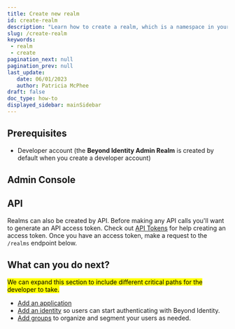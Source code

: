 ```yaml
---
title: Create new realm
id: create-realm
description: "Learn how to create a realm, which is a namespace in your tenant that isolates identities and applications from other realms. "
slug: /create-realm 
keywords: 
 - realm
 - create
pagination_next: null
pagination_prev: null
last_update: 
   date: 06/01/2023
   author: Patricia McPhee
draft: false
doc_type: how-to
displayed_sidebar: mainSidebar
---
```






<AdminRealmDescription />

## Prerequisites

- Developer account (the **Beyond Identity Admin Realm** is created by default when you create a developer account)

## Admin Console


<CreateRealmAdminConsole />

## API

Realms can also be created by API. Before making any API calls you'll want to generate an API access token. Check out [API Tokens](/docs/next/create-api-token#admin-console) for help creating an access token. Once you have an access token, make a request to the `/realms` endpoint below.

<MultiLanguageCodeBlock
curl='curl "https://api-$(REGION).beyondidentity.com/v1/tenants/$(TENANT_ID)/realms" \
-X POST \
-H "Authorization: Bearer $(TOKEN)" \
-H "Content-Type: application/json" \
-d "{\"realms\":{\"display_name\":\"$(REALM_NAME)\"}}"'
title="/realms"
/>

## What can you do next?

<p><mark>We can expand this section to include different critical paths for the developer to take.</mark></p>

- [Add an application](/docs/next/add-an-application)
- [Add an identity](/docs/next/add-an-identity) so users can start authenticating with Beyond Identity.
- [Add groups](/docs/next/add-groups) to organize and segment your users as needed.